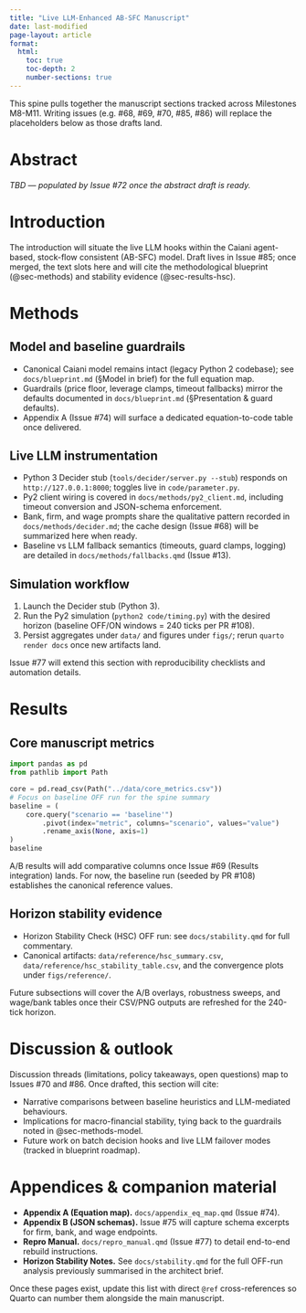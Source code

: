 ```yaml
---
title: "Live LLM-Enhanced AB-SFC Manuscript"
date: last-modified
page-layout: article
format:
  html:
    toc: true
    toc-depth: 2
    number-sections: true
---
```


::: {.callout-note}
This spine pulls together the manuscript sections tracked across Milestones M8-M11. Writing issues (e.g. #68, #69, #70, #85, #86) will replace the placeholders below as those drafts land.
:::

# Abstract {#sec-abstract}

_TBD — populated by Issue #72 once the abstract draft is ready._

# Introduction {#sec-introduction}

The introduction will situate the live LLM hooks within the Caiani agent-based, stock-flow consistent (AB-SFC) model. Draft lives in Issue #85; once merged, the text slots here and will cite the methodological blueprint (@sec-methods) and stability evidence (@sec-results-hsc).

# Methods {#sec-methods}

## Model and baseline guardrails {#sec-methods-model}

- Canonical Caiani model remains intact (legacy Python 2 codebase); see `docs/blueprint.md` (§Model in brief) for the full equation map.
- Guardrails (price floor, leverage clamps, timeout fallbacks) mirror the defaults documented in `docs/blueprint.md` (§Presentation & guard defaults).
- Appendix A (Issue #74) will surface a dedicated equation-to-code table once delivered.

## Live LLM instrumentation {#sec-methods-llm}

- Python 3 Decider stub (`tools/decider/server.py --stub`) responds on `http://127.0.0.1:8000`; toggles live in `code/parameter.py`.
- Py2 client wiring is covered in `docs/methods/py2_client.md`, including timeout conversion and JSON-schema enforcement.
- Bank, firm, and wage prompts share the qualitative pattern recorded in `docs/methods/decider.md`; the cache design (Issue #68) will be summarized here when ready.
- Baseline vs LLM fallback semantics (timeouts, guard clamps, logging) are detailed in `docs/methods/fallbacks.qmd` (Issue #13).

## Simulation workflow {#sec-methods-sim}

1. Launch the Decider stub (Python 3).
2. Run the Py2 simulation (`python2 code/timing.py`) with the desired horizon (baseline OFF/ON windows = 240 ticks per PR #108).
3. Persist aggregates under `data/` and figures under `figs/`; rerun `quarto render docs` once new artifacts land.

Issue #77 will extend this section with reproducibility checklists and automation details.

# Results {#sec-results}

## Core manuscript metrics {#sec-results-core}

```python
import pandas as pd
from pathlib import Path

core = pd.read_csv(Path("../data/core_metrics.csv"))
# Focus on baseline OFF run for the spine summary
baseline = (
    core.query("scenario == 'baseline'")
        .pivot(index="metric", columns="scenario", values="value")
        .rename_axis(None, axis=1)
)
baseline
```

::: {.callout-tip}
A/B results will add comparative columns once Issue #69 (Results integration) lands. For now, the baseline run (seeded by PR #108) establishes the canonical reference values.
:::

## Horizon stability evidence {#sec-results-hsc}

- Horizon Stability Check (HSC) OFF run: see `docs/stability.qmd` for full commentary.
- Canonical artifacts: `data/reference/hsc_summary.csv`, `data/reference/hsc_stability_table.csv`, and the convergence plots under `figs/reference/`.

Future subsections will cover the A/B overlays, robustness sweeps, and wage/bank tables once their CSV/PNG outputs are refreshed for the 240-tick horizon.

# Discussion & outlook {#sec-discussion}

Discussion threads (limitations, policy takeaways, open questions) map to Issues #70 and #86. Once drafted, this section will cite:

- Narrative comparisons between baseline heuristics and LLM-mediated behaviours.
- Implications for macro-financial stability, tying back to the guardrails noted in @sec-methods-model.
- Future work on batch decision hooks and live LLM failover modes (tracked in blueprint roadmap).

# Appendices & companion material {#sec-appendices}

- **Appendix A (Equation map).** `docs/appendix_eq_map.qmd` (Issue #74).
- **Appendix B (JSON schemas).** Issue #75 will capture schema excerpts for firm, bank, and wage endpoints.
- **Repro Manual.** `docs/repro_manual.qmd` (Issue #77) to detail end-to-end rebuild instructions.
- **Horizon Stability Notes.** See `docs/stability.qmd` for the full OFF-run analysis previously summarised in the architect brief.

Once these pages exist, update this list with direct `@ref` cross-references so Quarto can number them alongside the main manuscript.
